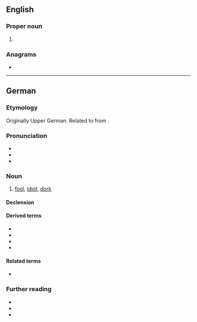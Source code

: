 ==English==

===Proper noun===
{{en-proper noun|s}}

# {{surname|en}}

===Anagrams===
* {{anagrams|en|a=depp|dppe}}

----

==German==

===Etymology===
Originally Upper German. Related to {{m|de|täppisch||clumsy}} from {{m|de|Tappe||paw}}.

===Pronunciation===
* {{IPA|de|/dɛp/}}
* {{audio|de|De-Depp.ogg|Audio}}
* {{rhymes|de|ɛp|s=1}}

===Noun===
{{de-noun|((<m.weak>,<m,s,en>))|f=in}}

# {{lb|de|pejorative}} [[fool]], [[idiot]], [[dork]] {{gloss|quirky, silly and/or stupid, socially inept person, or one who is out of touch with contemporary trends}}
#: {{uxi|de|Ich komme nicht mit weil er ein '''Depp''' ist!|I'm not coming along because he’s a '''dork'''!}}

====Declension====
{{de-ndecl|((<m.weak>,<m,s,en>))}}

====Derived terms====
* {{l|de|Deppenapostroph||greengrocer’s apostrophe}}
* {{l|de|Deppenleerzeichen}}
* {{l|de|deppert}}
* {{l|de|Dummdepp}}

====Related terms====
* {{l|de|täppisch}}

===Further reading===
* {{pedia|lang=de}}
* {{R:Duden}}
* {{R:DWDS}}